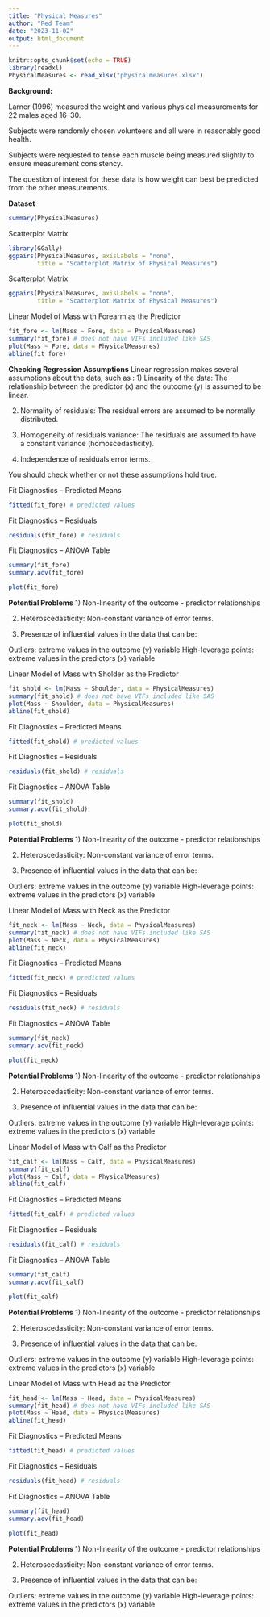 ```yaml
---
title: "Physical Measures"
author: "Red Team"
date: "2023-11-02"
output: html_document
---
```


```r
knitr::opts_chunk$set(echo = TRUE)
library(readxl)
PhysicalMeasures <- read_xlsx("physicalmeasures.xlsx")
```


**Background:**

Larner (1996) measured the weight and various physical measurements for 22 males aged 16–30. 

Subjects were randomly chosen volunteers and all were in reasonably good health.

Subjects were requested to tense each muscle being measured slightly to ensure measurement consistency. 

The question of interest for these data is how weight can best be predicted from the other measurements.


**Dataset**
```r
summary(PhysicalMeasures)
```

Scatterplot Matrix
```r
library(GGally)
ggpairs(PhysicalMeasures, axisLabels = "none", 
        title = "Scatterplot Matrix of Physical Measures")
```

Scatterplot Matrix
```r
ggpairs(PhysicalMeasures, axisLabels = "none", 
        title = "Scatterplot Matrix of Physical Measures")
```

Linear Model of Mass with Forearm as the Predictor
```r
fit_fore <- lm(Mass ~ Fore, data = PhysicalMeasures)
summary(fit_fore) # does not have VIFs included like SAS
plot(Mass ~ Fore, data = PhysicalMeasures)
abline(fit_fore)
```

**Checking Regression Assumptions**
Linear regression makes several assumptions about the data, such as :
 1) Linearity of the data: The relationship between the predictor (x) and the outcome (y) is assumed to be linear. 

 2) Normality of residuals: The residual errors are assumed to be normally distributed. 

 3) Homogeneity of residuals variance: The residuals are assumed to have a constant variance (homoscedasticity). 

 4) Independence of residuals error terms. 

 You should check whether or not these assumptions hold true. 
 
Fit Diagnostics -- Predicted Means
```r
fitted(fit_fore) # predicted values
```


Fit Diagnostics -- Residuals
```r
residuals(fit_fore) # residuals
```


Fit Diagnostics -- ANOVA Table
```r
summary(fit_fore) 
summary.aov(fit_fore)
```

```r
plot(fit_fore)
```

**Potential Problems**
 1) Non-linearity of the outcome - predictor relationships

 2) Heteroscedasticity: Non-constant variance of error terms.

 3) Presence of influential values in the data that can be:

 Outliers: extreme values in the outcome (y) variable 
 High-leverage points: extreme values in the predictors (x) variable


Linear Model of Mass with Sholder as the Predictor
```r
fit_shold <- lm(Mass ~ Shoulder, data = PhysicalMeasures)
summary(fit_shold) # does not have VIFs included like SAS
plot(Mass ~ Shoulder, data = PhysicalMeasures)
abline(fit_shold)
```

Fit Diagnostics -- Predicted Means
```r
fitted(fit_shold) # predicted values
```


Fit Diagnostics -- Residuals
```r
residuals(fit_shold) # residuals
```


Fit Diagnostics -- ANOVA Table
```r
summary(fit_shold) 
summary.aov(fit_shold)
```

```r
plot(fit_shold)
```

**Potential Problems**
 1) Non-linearity of the outcome - predictor relationships

 2) Heteroscedasticity: Non-constant variance of error terms.

 3) Presence of influential values in the data that can be:

 Outliers: extreme values in the outcome (y) variable 
 High-leverage points: extreme values in the predictors (x) variable


Linear Model of Mass with Neck as the Predictor
```r
fit_neck <- lm(Mass ~ Neck, data = PhysicalMeasures)
summary(fit_neck) # does not have VIFs included like SAS
plot(Mass ~ Neck, data = PhysicalMeasures)
abline(fit_neck)
```

 Fit Diagnostics -- Predicted Means
```r
fitted(fit_neck) # predicted values
```
 Fit Diagnostics -- Residuals
```r
residuals(fit_neck) # residuals
```
 Fit Diagnostics -- ANOVA Table
```r
summary(fit_neck) 
summary.aov(fit_neck)
```

```r
plot(fit_neck)
```

**Potential Problems**
 1) Non-linearity of the outcome - predictor relationships

 2) Heteroscedasticity: Non-constant variance of error terms.

 3) Presence of influential values in the data that can be:

 Outliers: extreme values in the outcome (y) variable 
 High-leverage points: extreme values in the predictors (x) variable


Linear Model of Mass with Calf as the Predictor
```r
fit_calf <- lm(Mass ~ Calf, data = PhysicalMeasures)
summary(fit_calf) 
plot(Mass ~ Calf, data = PhysicalMeasures)
abline(fit_calf)
```

Fit Diagnostics -- Predicted Means
```r
fitted(fit_calf) # predicted values
```


Fit Diagnostics -- Residuals
```r
residuals(fit_calf) # residuals
```


Fit Diagnostics -- ANOVA Table
```r
summary(fit_calf) 
summary.aov(fit_calf)
```

```r
plot(fit_calf)
```

**Potential Problems**
 1) Non-linearity of the outcome - predictor relationships

 2) Heteroscedasticity: Non-constant variance of error terms.

 3) Presence of influential values in the data that can be:

 Outliers: extreme values in the outcome (y) variable 
 High-leverage points: extreme values in the predictors (x) variable


Linear Model of Mass with Head as the Predictor
```r
fit_head <- lm(Mass ~ Head, data = PhysicalMeasures)
summary(fit_head) # does not have VIFs included like SAS
plot(Mass ~ Head, data = PhysicalMeasures)
abline(fit_head)
```

Fit Diagnostics -- Predicted Means
```r
fitted(fit_head) # predicted values
```


Fit Diagnostics -- Residuals
```r
residuals(fit_head) # residuals
```


Fit Diagnostics -- ANOVA Table
```r
summary(fit_head) 
summary.aov(fit_head)
```

```r
plot(fit_head)
```


**Potential Problems**
 1) Non-linearity of the outcome - predictor relationships

 2) Heteroscedasticity: Non-constant variance of error terms.

 3) Presence of influential values in the data that can be:

 Outliers: extreme values in the outcome (y) variable 
 High-leverage points: extreme values in the predictors (x) variable

